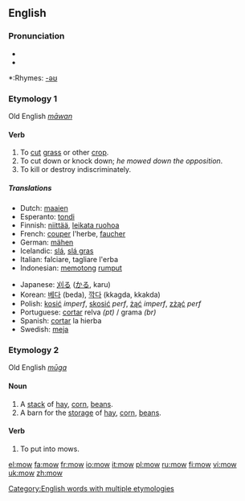 ==English==

===Pronunciation===
*{{IPA|/'mɔʊ/}}
*{{audio|en-us-mow.ogg|Audio (US)}}

*:Rhymes: [[Rhymes:English:-əʊ|-əʊ]]

===Etymology 1===
Old English ''[[māwan]]''
====Verb====
{{en-verb|mows|mowing|mowed|'''[[mowed]] '''or''' [[mown]]'''}}

# To [[cut]] [[grass]] or other [[crop]].
# To cut down or knock down; ''he mowed down the opposition''.
# To kill or destroy indiscriminately.

=====Translations=====
{{top}}
*Dutch: [[maaien]]
*Esperanto: [[tondi]]
*Finnish: [[niittää]], [[leikata ruohoa]]
*French: [[couper]] l'herbe, [[faucher]]
*German: [[mähen]]
*Icelandic: [[slá]], [[slá gras]]
*Italian: falciare, tagliare l'erba
*Indonesian: [[potong|memotong]] [[rumput]]
{{mid}}
*Japanese: [[刈る]] ([[かる]], karu)
*Korean: [[베다]] (beda), [[깍다]] (kkagda, kkakda) 
*Polish: [[kosić]] ''imperf'', [[skosić]] ''perf'', [[żąć]] ''imperf'', [[zżąć]] ''perf''
*Portuguese: [[cortar]] relva ''(pt)'' / grama ''(br)''
*Spanish: [[cortar]] la hierba
*Swedish: [[meja]] 
{{bottom}}

===Etymology 2===
Old English ''[[mūga]]''
====Noun====
{{en-noun}}

# A [[stack]] of [[hay]], [[corn]], [[beans]].
# A barn for the [[storage]] of [[hay]], [[corn]], [[beans]].

====Verb====
<!-- how is this conjugated? -->
# To put into mows.

[[Category:English words with multiple etymologies]]

[[el:mow]]
[[fa:mow]]
[[fr:mow]]
[[io:mow]]
[[it:mow]]
[[pl:mow]]
[[ru:mow]]
[[fi:mow]]
[[vi:mow]]
[[uk:mow]]
[[zh:mow]]